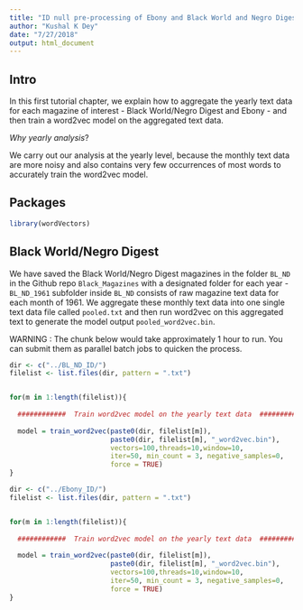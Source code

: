 ```yaml
---
title: "ID null pre-processing of Ebony and Black World and Negro Digest"
author: "Kushal K Dey"
date: "7/27/2018"
output: html_document
---
```


## Intro

In this first tutorial chapter, we explain how to aggregate the yearly text data for each magazine 
of interest - Black World/Negro Digest and Ebony - and then train a word2vec model on the aggregated text data.

*Why yearly analysis*? 

We carry out our analysis at the yearly level, because the monthly text data are more noisy
and also contains very few occurrences of most words to accurately train the word2vec model.

## Packages

```r
library(wordVectors)
```

## Black World/Negro Digest

We have saved the Black World/Negro Digest magazines in the folder `BL_ND` in the 
Github repo `Black_Magazines` with a designated folder for each year - `BL_ND_1961` 
subfolder inside `BL_ND` consists of raw magazine text data for each month of 1961.
We aggregate these monthly text data into one single text data file called `pooled.txt`
and then run word2vec on this aggregated text to generate the model output 
`pooled_word2vec.bin`.

WARNING : The chunk below would take approximately 1 hour to run. You can submit
them as parallel batch jobs to quicken the process.

```r
dir <- c("../BL_ND_ID/")
filelist <- list.files(dir, pattern = ".txt")


for(m in 1:length(filelist)){
  
  ############  Train word2vec model on the yearly text data  #####################
  
  model = train_word2vec(paste0(dir, filelist[m]),
                         paste0(dir, filelist[m], "_word2vec.bin"),
                         vectors=100,threads=10,window=10,
                         iter=50, min_count = 3, negative_samples=0,
                         force = TRUE)
}
```

```r
dir <- c("../Ebony_ID/")
filelist <- list.files(dir, pattern = ".txt")


for(m in 1:length(filelist)){
  
  ############  Train word2vec model on the yearly text data  #####################
  
  model = train_word2vec(paste0(dir, filelist[m]),
                         paste0(dir, filelist[m], "_word2vec.bin"),
                         vectors=100,threads=10,window=10,
                         iter=50, min_count = 3, negative_samples=0,
                         force = TRUE)
}
```
